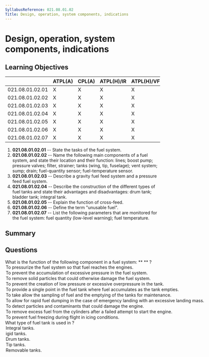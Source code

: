 ```yaml
---
SyllabusReference: 021.08.01.02
Title: Design, operation, system components, indications
---
```


# Design, operation, system components, indications

## Learning Objectives

|                 | ATPL(A) | CPL(A) | ATPL(H)/IR | ATPL(H)/VFR | CPL(H) | IR  | CBIR(A) |
| --------------- | ------- | ------ | ---------- | ----------- | ------ | --- | ------- |
| 021.08.01.02.01 | X       | X      | X          | X           | X      |     |         |
| 021.08.01.02.02 | X       | X      | X          | X           | X      |     |         |
| 021.08.01.02.03 | X       | X      | X          | X           | X      |     |         |
| 021.08.01.02.04 | X       | X      | X          | X           | X      |     |         |
| 021.08.01.02.05 | X       | X      | X          | X           | X      |     |         |
| 021.08.01.02.06 | X       | X      | X          | X           | X      |     |         |
| 021.08.01.02.07 | X       | X      | X          | X           | X      |     |         |

1. **021.08.01.02.01** -- State the tasks of the fuel system.
2. **021.08.01.02.02** -- Name the following main components of a fuel system,
   and state their location and their function: lines; boost pump; pressure
   valves; filter, strainer; tanks (wing, tip, fuselage); vent system; sump;
   drain; fuel-quantity sensor; fuel-temperature sensor.
3. **021.08.01.02.03** -- Describe a gravity fuel feed system and a pressure
   feed fuel system.
4. **021.08.01.02.04** -- Describe the construction of the different types of
   fuel tanks and state their advantages and disadvantages: drum tank; bladder
   tank; integral tank.
5. **021.08.01.02.05** -- Explain the function of cross-feed.
6. **021.08.01.02.06** -- Define the term "unusable fuel".
7. **021.08.01.02.07** -- List the following parameters that are monitored for
   the fuel system: fuel quantity (low-level warning); fuel temperature.

## Summary

## Questions

<Question lo="021.08.01.02.02">
  <Text variant="oneCorrect">
    What is the function of the following component in a fuel system: **
    <Subject />
    ** ?
  </Text>
  <Option subject={[["boost pump"]]}>
    To pressurize the fuel system so that fuel reaches the engines.
  </Option>
  <Option subject={[["pressure valves", "relief valves"]]}>
    To prevent the accumulation of excessive pressure in the fuel system.
  </Option>
  <Option subject={[["filter"], ["strainer"]]}>
    To remove solid particles that could otherwise damage the fuel system.
  </Option>
  <Option subject={[["ventilation system"]]}>
    To prevent the creation of low pressure or excessive overpressure in the
    tank.
  </Option>
  <Option subject={[["sump"]]}>
    To provide a single point in the fuel tank where fuel accumulates as the
    tank empties.
  </Option>
  <Option subject={[["drain valve"]]}>
    To take allow the sampling of fuel and the emptying of the tanks for
    maintenance.
  </Option>
  <Option>
    To allow for rapid fuel dumping in the case of emergency landing with an
    excessive landing mass.
  </Option>
  <Option why="could be confused with 'filter' and 'strainer', but remember, these 2 devices are purely mechanical and they prevent the accumulation of particles, but don't detect them, at least not in any useful time.">
    To detect particles and contaminants that could damage the engine.
  </Option>
  <Option>
    To remove excess fuel from the cylinders after a failed attempt to start the
    engine.
  </Option>
  <Option>To prevent fuel freezing during flight in icing conditions.</Option>
</Question>

<Question lo="021.08.01.02.04">
  <Text variant="oneCorrect">
    What type of fuel tank is used in <Subject />?
  </Text>
  <Option subject={[["wet wing aircraft wing tanks"]]}>Integral tanks.</Option>
  <Option subject={[["dry wing aircraft wing tanks"]]}>igid tanks.</Option>
  <Option subject={[["dry wing aircraft wing tanks"]]}>Drum tanks.</Option>
  <Option subject={[["wingtips to store additional fuel"]]}>Tip tanks.</Option>
  <Option why="not relevant to LOs">Removable tanks.</Option>
</Question>
